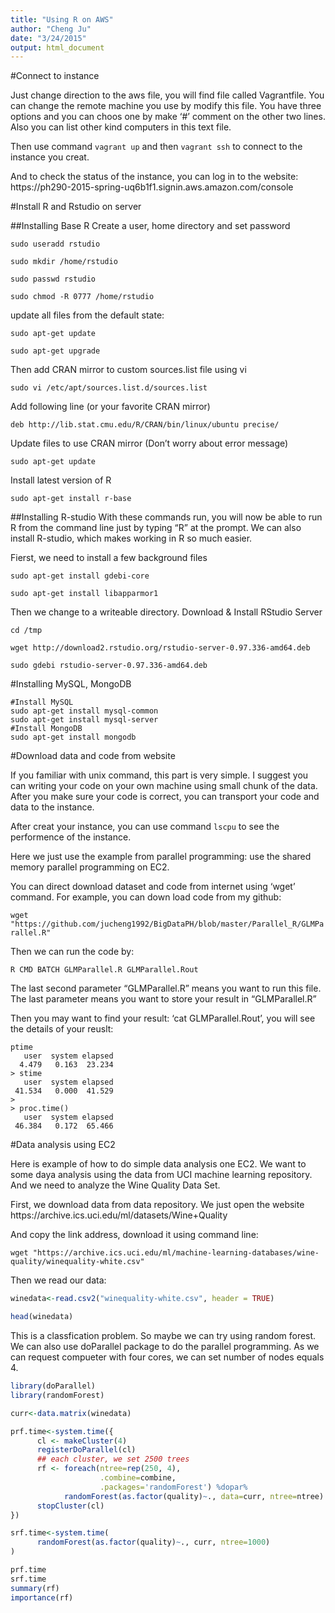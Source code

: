 ```yaml
---
title: "Using R on AWS"
author: "Cheng Ju"
date: "3/24/2015"
output: html_document
---
```


#Connect to instance


Just change direction to the aws file, you will find file called Vagrantfile. You can change the remote machine you use by modify this file. You have three options and you can choos one by make '#' comment on the other two lines. Also you can list other kind computers in this text file.

Then use command `vagrant up` and then `vagrant ssh` to connect to the instance you creat.

And to check the status of the instance, you can log in to the website:
https://ph290-2015-spring-uq6b1f1.signin.aws.amazon.com/console

#Install R and Rstudio on server

##Installing Base R
Create a user, home directory and set password

`sudo useradd rstudio`

`sudo mkdir /home/rstudio`

`sudo passwd rstudio`

`sudo chmod -R 0777 /home/rstudio`

update all files from the default state:

`sudo apt-get update`

`sudo apt-get upgrade`
 
Then add CRAN mirror to custom sources.list file using vi

`sudo vi /etc/apt/sources.list.d/sources.list`
 
Add following line (or your favorite CRAN mirror)

`deb http://lib.stat.cmu.edu/R/CRAN/bin/linux/ubuntu precise/`
 
Update files to use CRAN mirror (Don't worry about error message)

`sudo apt-get update`
 
Install latest version of R

`sudo apt-get install r-base`

##Installing R-studio
With these commands run, you will now be able to run R from the command line just by typing “R” at the prompt. We can also install R-studio, which makes working in R so much easier.

Fierst, we need to install a few background files

`sudo apt-get install gdebi-core`

`sudo apt-get install libapparmor1`
 
Then we change to a writeable directory. Download & Install RStudio Server

`cd /tmp`

`wget http://download2.rstudio.org/rstudio-server-0.97.336-amd64.deb`

`sudo gdebi rstudio-server-0.97.336-amd64.deb`

#Installing MySQL, MongoDB

```
#Install MySQL
sudo apt-get install mysql-common
sudo apt-get install mysql-server
#Install MongoDB
sudo apt-get install mongodb
```

#Download data and code from website

If you familiar with unix command, this part is very simple. I suggest you can writing your code on your own machine using small chunk of the data. After you make sure your code is correct, you can transport your code and data to the instance.

After creat your instance, you can use command `lscpu` to see the performence of the instance.

Here we just use the example from parallel programming: use the shared memory parallel programming on EC2.

You can direct download dataset and code from internet using 'wget' command. For example, you can down load code from my github:

`wget "https://github.com/jucheng1992/BigDataPH/blob/master/Parallel_R/GLMParallel.R"`

Then we can run the code by:

`R CMD BATCH GLMParallel.R GLMParallel.Rout`

The last second parameter "GLMParallel.R" means you want to run this file. The last parameter means you want to store your result in "GLMParallel.R"

Then you may want to find your result: 'cat GLMParallel.Rout', you will see the details of your reuslt:
```
ptime
   user  system elapsed 
  4.479   0.163  23.234 
> stime
   user  system elapsed 
 41.534   0.000  41.529 
> 
> proc.time()
   user  system elapsed 
 46.384   0.172  65.466 
```



#Data analysis using EC2

Here is example of how to do simple data analysis one EC2. We want to some daya analysis using the data from UCI machine learning repository. And we need to analyze the Wine Quality Data Set. 

First, we download data from data repository. We just open the website https://archive.ics.uci.edu/ml/datasets/Wine+Quality

And copy the link address, download it using command line:

`wget "https://archive.ics.uci.edu/ml/machine-learning-databases/wine-quality/winequality-white.csv"`

Then we read our data:

```r
winedata<-read.csv2("winequality-white.csv", header = TRUE)

head(winedata)

```

This is a classfication problem. So maybe we can try using random forest. We can also use doParallel package to do the parallel programming. As we can request compueter with four cores, we can set number of nodes equals 4.


```r
library(doParallel)
library(randomForest)

curr<-data.matrix(winedata)

prf.time<-system.time({
      cl <- makeCluster(4)
      registerDoParallel(cl)
      ## each cluster, we set 2500 trees
      rf <- foreach(ntree=rep(250, 4), 
                    .combine=combine,
                    .packages='randomForest') %dopar%
            randomForest(as.factor(quality)~., data=curr, ntree=ntree)
      stopCluster(cl)
})

srf.time<-system.time(
      randomForest(as.factor(quality)~., curr, ntree=1000)
)

prf.time
srf.time
summary(rf)
importance(rf)

```


